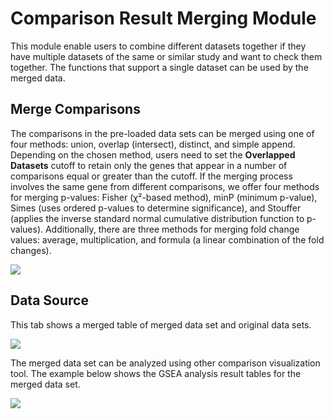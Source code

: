 # Comparison Result Merging Module

This module enable users to combine different datasets together if they have multiple datasets of the same or similar study and want to check them together. The functions that support a single dataset can be used by the merged data. 

## Merge Comparisons

The comparisons in the pre-loaded data sets can be merged using one of four methods: union, overlap (intersect), distinct, and simple append. Depending on the chosen method, users need to set the **Overlapped Datasets** cutoff to retain only the genes that appear in a number of comparisons equal or greater than the cutoff. If the merging process involves the same gene from different comparisons, we offer four methods for merging p-values: Fisher (χ²-based method), minP (minimum p-value), Simes (uses ordered p-values to determine significance), and Stouffer (applies the inverse standard normal cumulative distribution function to p-values). Additionally, there are three methods for merging fold change values: average, multiplication, and formula (a linear combination of the fold changes).

[![](`r pic_path`f18-1.png)](`r pic_path`f18-1.png)

## Data Source

This tab shows a merged table of merged data set and original data sets.

[![](`r pic_path`f18-2.png)](`r pic_path`f18-2.png)

The merged data set can be analyzed using other comparison visualization tool. The example below shows the GSEA analysis result tables for the merged data set.

[![](`r pic_path`f18-3.png)](`r pic_path`f18-3.png)
